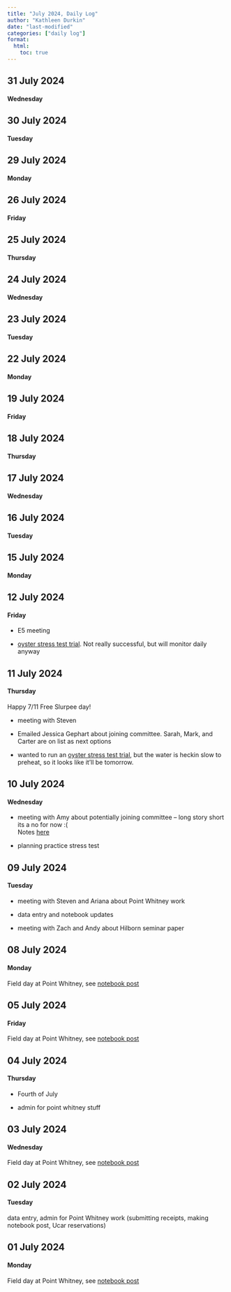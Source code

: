 ```yaml
---
title: "July 2024, Daily Log"
author: "Kathleen Durkin"
date: "last-modified"
categories: ["daily log"]
format:
  html:
    toc: true
---
```


## 31 July 2024

#### Wednesday

## 30 July 2024

#### Tuesday

## 29 July 2024

#### Monday

## 26 July 2024

#### Friday

## 25 July 2024

#### Thursday

## 24 July 2024

#### Wednesday

## 23 July 2024

#### Tuesday

## 22 July 2024

#### Monday

## 19 July 2024

#### Friday

## 18 July 2024

#### Thursday

## 17 July 2024

#### Wednesday

## 16 July 2024

#### Tuesday

## 15 July 2024

#### Monday

## 12 July 2024

#### Friday

-   E5 meeting

-   [oyster stress test trial](../../projects/pacific_oyster/2024_07_11_stress_test_trial.qmd). Not really successful, but will monitor daily anyway

## 11 July 2024

#### Thursday

Happy 7/11 Free Slurpee day!

-   meeting with Steven

-   Emailed Jessica Gephart about joining committee. Sarah, Mark, and Carter are on list as next options

-   wanted to run an [oyster stress test trial](../../projects/pacific_oyster/2024_07_11_stress_test_trial.qmd), but the water is heckin slow to preheat, so it looks like it'll be tomorrow.

## 10 July 2024

#### Wednesday

-   meeting with Amy about potentially joining committee -- long story short its a no for now :(\
    Notes [here](https://docs.google.com/document/d/1IgbZgJOcZYKogHhHB1Apst1ihhXzmYLT-fLHrZf0dtc/edit)

-   planning practice stress test\

## 09 July 2024

#### Tuesday

-   meeting with Steven and Ariana about Point Whitney work

-   data entry and notebook updates

-   meeting with Zach and Andy about Hilborn seminar paper

## 08 July 2024

#### Monday

Field day at Point Whitney, see [notebook post](../../projects/pacific_oyster/2024_07_08_Point_Whitney.qmd)

## 05 July 2024

#### Friday

Field day at Point Whitney, see [notebook post](../../projects/pacific_oyster/2024_07_05_Point_Whitney.qmd)

## 04 July 2024

#### Thursday

-   Fourth of July

-   admin for point whitney stuff

## 03 July 2024

#### Wednesday

Field day at Point Whitney, see [notebook post](../../projects/pacific_oyster/2024_07_03_Point_Whitney.qmd)

## 02 July 2024

#### Tuesday

data entry, admin for Point Whitney work (submitting receipts, making notebook post, Ucar reservations)

## 01 July 2024

#### Monday

Field day at Point Whitney, see [notebook post](../../projects/pacific_oyster/2024_07_01_Point_Whitney.qmd)
